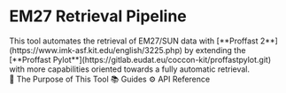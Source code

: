 
<div className='w-screen min-h-screen py-[var(--nextra-navbar-height)] -mt-[var(--nextra-navbar-height)] flex flex-col items-center justify-center background-paper-pattern gap-y-6'>
    <h1 className='text-5xl font-bold'>EM27 Retrieval Pipeline</h1>
    <div className='max-w-2xl text-center text-xl leading-8'>
        This tool automates the retrieval of EM27/SUN data with [**Proffast
        2**](https://www.imk-asf.kit.edu/english/3225.php) by extending the
        [**Proffast
        Pylot**](https://gitlab.eudat.eu/coccon-kit/proffastpylot.git) with more
        capabilities oriented towards a fully automatic retrieval.
    </div>
    <div className='flex flex-row items-center justify-center gap-x-2'>
        <Link
            href='/docs/overview/introduction'
            className='bg-teal-100 text-teal-950 shadow-md px-2 py-1 rounded font-semibold border border-teal-300 hover:bg-teal-200'
        >
            🌋 The Purpose of This Tool
        </Link>
        <Link
            href='/docs'
            className='bg-white text-slate-950 shadow-md px-2 py-1 rounded font-semibold border border-slate-300 hover:bg-slate-100'
        >
            📚 Guides
        </Link>
        <Link
            href='/docs'
            className='bg-white text-slate-950 shadow-md px-2 py-1 rounded font-semibold border border-slate-300 hover:bg-slate-100'
        >
            ⚙️ API Reference
        </Link>
    </div>
</div>
